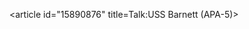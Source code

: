 <article id="15890876" title=Talk:USS Barnett (APA-5)>
	<talkpage id="15890876" title="Talk:USS Barnett (APA-5)">
{{talkheader}}

{{WikiProject Ships
  |class = Start
  |importance = Mid }}
{{WPMILHIST
  |class = B
  |Maritime-task-force = yes
  |US-task-force = yes
  |WWII-task-force = yes
&lt;!-- B-Class-1. It is suitably referenced, and all major points have appropriate inline citations. --&gt;
|B-Class-1=yes
&lt;!-- B-Class-2. It reasonably covers the topic, and does not contain obvious omissions or inaccuracies. --&gt;
|B-Class-2=yes
&lt;!-- B-Class-3. It has a defined structure, including a lead section and one or more sections of content. --&gt;
|B-Class-3=yes
&lt;!-- B-Class-4. It is free from major grammatical errors. --&gt;
|B-Class-4=yes
&lt;!-- B-Class-5. It contains appropriate supporting materials, such as an infobox, images, or diagrams. --&gt;
|B-Class-5=yes
}}
	</talkpage>
</article>